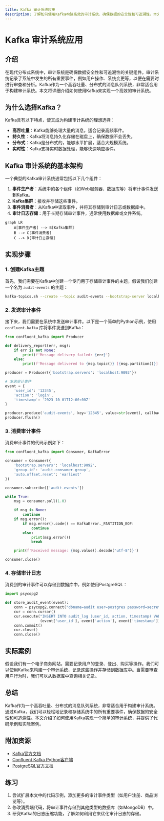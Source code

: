 ```yaml
---
title: Kafka 审计系统应用
description: 了解如何使用Kafka构建高效的审计系统，确保数据的安全性和可追溯性。本文将从基础概念入手，逐步讲解Kafka在审计系统中的应用，并提供实际案例和代码示例。
---
```


# Kafka 审计系统应用

## 介绍

在现代分布式系统中，审计系统是确保数据安全性和可追溯性的关键组件。审计系统记录了系统中发生的所有重要事件，例如用户操作、系统变更等，以便在需要时进行审查和分析。Kafka作为一个高吞吐量、分布式的消息队列系统，非常适合用于构建审计系统。本文将详细介绍如何使用Kafka来实现一个高效的审计系统。

## 为什么选择Kafka？

Kafka具有以下特点，使其成为构建审计系统的理想选择：

- **高吞吐量**：Kafka能够处理大量的消息，适合记录高频事件。
- **持久性**：Kafka将消息持久化存储在磁盘上，确保数据不会丢失。
- **分布式**：Kafka是分布式的，能够水平扩展，适合大规模系统。
- **实时性**：Kafka支持实时数据处理，能够快速响应事件。

## Kafka 审计系统的基本架构

一个典型的Kafka审计系统通常包括以下几个组件：

1. **事件生产者**：系统中的各个组件（如Web服务器、数据库等）将审计事件发送到Kafka。
2. **Kafka集群**：接收并存储这些事件。
3. **事件消费者**：从Kafka中读取事件，并将其存储到审计日志或数据库中。
4. **审计日志存储**：用于长期存储审计事件，通常使用数据库或文件系统。

```mermaid
graph LR
    A[事件生产者] --> B[Kafka集群]
    B --> C[事件消费者]
    C --> D[审计日志存储]
```

## 实现步骤

### 1. 创建Kafka主题

首先，我们需要在Kafka中创建一个专门用于存储审计事件的主题。假设我们创建一个名为 `audit-events` 的主题：

```bash
kafka-topics.sh --create --topic audit-events --bootstrap-server localhost:9092 --partitions 3 --replication-factor 2
```

### 2. 发送审计事件

接下来，我们需要在系统中发送审计事件。以下是一个简单的Python示例，使用 `confluent-kafka` 库将事件发送到Kafka：

```python
from confluent_kafka import Producer

def delivery_report(err, msg):
    if err is not None:
        print(f'Message delivery failed: {err}')
    else:
        print(f'Message delivered to {msg.topic()} [{msg.partition()}]')

producer = Producer({'bootstrap.servers': 'localhost:9092'})

# 发送审计事件
event = {
    'user_id': '12345',
    'action': 'login',
    'timestamp': '2023-10-01T12:00:00Z'
}

producer.produce('audit-events', key='12345', value=str(event), callback=delivery_report)
producer.flush()
```

### 3. 消费审计事件

消费审计事件的代码示例如下：

```python
from confluent_kafka import Consumer, KafkaError

consumer = Consumer({
    'bootstrap.servers': 'localhost:9092',
    'group.id': 'audit-consumer-group',
    'auto.offset.reset': 'earliest'
})

consumer.subscribe(['audit-events'])

while True:
    msg = consumer.poll(1.0)

    if msg is None:
        continue
    if msg.error():
        if msg.error().code() == KafkaError._PARTITION_EOF:
            continue
        else:
            print(msg.error())
            break

    print(f'Received message: {msg.value().decode("utf-8")}')

consumer.close()
```

### 4. 存储审计日志

消费到的审计事件可以存储到数据库中，例如使用PostgreSQL：

```python
import psycopg2

def store_audit_event(event):
    conn = psycopg2.connect("dbname=audit user=postgres password=secret")
    cur = conn.cursor()
    cur.execute("INSERT INTO audit_log (user_id, action, timestamp) VALUES (%s, %s, %s)",
                (event['user_id'], event['action'], event['timestamp']))
    conn.commit()
    cur.close()
    conn.close()
```

## 实际案例

假设我们有一个电子商务网站，需要记录用户的登录、登出、购买等操作。我们可以使用Kafka来构建一个审计系统，记录这些操作并存储到数据库中。当需要审查用户行为时，我们可以从数据库中查询相关记录。

## 总结

Kafka作为一个高吞吐量、分布式的消息队列系统，非常适合用于构建审计系统。通过Kafka，我们可以轻松地记录和存储系统中的所有重要事件，确保数据的安全性和可追溯性。本文介绍了如何使用Kafka实现一个简单的审计系统，并提供了代码示例和实际案例。

## 附加资源

- [Kafka官方文档](https://kafka.apache.org/documentation/)
- [Confluent Kafka Python客户端](https://github.com/confluentinc/confluent-kafka-python)
- [PostgreSQL官方文档](https://www.postgresql.org/docs/)

## 练习

1. 尝试扩展本文中的代码示例，添加更多的审计事件类型（如用户注册、商品浏览等）。
2. 修改消费端代码，将审计事件存储到其他类型的数据库（如MongoDB）中。
3. 研究Kafka的日志压缩功能，了解如何利用它来优化审计日志的存储。